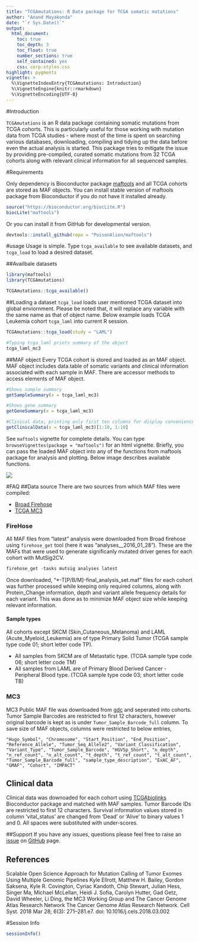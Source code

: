 ```yaml
---
title: "TCGAmutations: R Data package for TCGA somatic mutations"
author: "Anand Mayakonda"
date: "`r Sys.Date()`"
output: 
  html_document:
    toc: true
    toc_depth: 3
    toc_float: true
    number_sections: true
    self_contained: yes
    css: corp-styles.css
highlight: pygments
vignette: >
  %\VignetteIndexEntry{TCGAmutations: Introduction}
  %\VignetteEngine{knitr::rmarkdown}
  %\VignetteEncoding{UTF-8}
---
```


#Introduction

`TCGAmutations` is an R data package containing somatic mutations from TCGA cohorts. This is particularly useful for those working with mutation data from TCGA studies - where most of the time is spent on searching various databases, downloading, compiling and tidying up the data before even the actual analysis is started. This package tries to mitigate the issue by providing pre-compiled, curated somatic mutations from 32 TCGA cohorts along with relevant clinical information for all sequenced samples.

#Requirements

Only dependency is Bioconductor package [maftools](http://www.bioconductor.org/packages/release/bioc/html/maftools.html) and all TCGA cohorts are stored as MAF objects. You can install stable version of maftools package from Bioconductor if you do not have it installed already.

```r
source("https://bioconductor.org/biocLite.R")
biocLite("maftools")
```

Or you can install it from GitHub for developmental version.

```r
devtools::install_github(repo = "PoisonAlien/maftools")
```


#usage
Usage is simple. Type `tcga_available` to see available datasets, and `tcga_load` to load a desired dataset.

##Availbale datasets
```r
library(maftools)
library(TCGAmutations)

TCGAmutations::tcga_available()
```

##Loading a dataset
`tcga_load` loads user mentioned TCGA dataset into global enviornment. Please be noted that, it will replace any variable with the same name as that of object name. Below example loads TCGA Leukemia cohort `tcga_laml` into current R session.

```r
TCGAmutations::tcga_load(study = "LAML")

#Typing tcga_laml prints summary of the object
tcga_laml_mc3
```


##MAF object
Every TCGA cohort is stored and loaded as an MAF object. MAF object includes data.table of somatic variants and clinical information associated with each sample in MAF. There are accessor methods to access elements of MAF object.

```r
#Shows sample summary
getSampleSummary(x = tcga_laml_mc3)

#Shows gene summary
getGeneSummary(x = tcga_laml_mc3)

#Clinical data; printing only first ten columns for display convenience
getClinicalData(x = tcga_laml_mc3)[1:10, 1:10]
```

See `maftools` vignette for complete details. You can type `browseVignettes(package = "maftools")` for an html vignette. Briefly, you can pass the loaded MAF object into any of the functions from maftools package for analysis and plotting. Below image describes available functions.

![](overview.png)


#FAQ
##Data source
There are two sources from which MAF files were compiled:

  * [Broad Firehose](http://firebrowse.org/)
  * [TCGA MC3](https://gdc.cancer.gov/about-data/publications/mc3-2017)
  
### FireHose
All MAF files from "latest" analysis were downloaded from Broad firehose using `firehose_get` tool (here it was "analyses__2016_01_28"). These are the MAFs that were used to generate significanly mutated driver genes for each cohort with MutSig2CV.

```r
firehose_get -tasks mutsig analyses latest
```

Once downloaded, "*-T[P/B/M]-final_analysis_set.maf" files for each cohort was further processed while keeping only required columns, along with Protein_Change information, depth and variant allele frequency details for each variant. This was done as to minimize MAF object size while keeping relevant information.

#### Sample types
All cohorts except SKCM (Skin_Cutaneous_Melanoma) and LAML (Acute_Myeloid_Leukemia) are of type Primary Solid Tumor (TCGA sample type code 01; short letter code TP). 

  * All samples from SKCM are of Metastatic type. (TCGA sample type code 06; short letter code TM)
  * All samples from LAML are of Primary Blood Derived Cancer - Peripheral Blood type. (TCGA sample type code 03; short letter code TB)

### MC3
MC3 Public MAF file was downloaded from [gdc](https://gdc.cancer.gov/about-data/publications/mc3-2017) and seperated into cohorts.
Tumor Sample Barcodes are restricted to first 12 characters, however original barcode is kept as is under `Tumor_Sample_Barcode_full` column. To save size of MAF objects, columns were restricted to below entries,

```
"Hugo_Symbol", "Chromosome", "Start_Position", "End_Position", "Reference_Allele", "Tumor_Seq_Allele2", "Variant_Classification", "Variant_Type", "Tumor_Sample_Barcode", "HGVSp_Short", "n_depth", "n_ref_count", "n_alt_count", "t_depth", "t_ref_count", "t_alt_count", "Tumor_Sample_Barcode_full", "sample_type_description", "ExAC_AF", "GMAF", "Cohort", "IMPACT"
```
  
## Clinical data
Clinical data was downoaded for each cohort using [TCGAbiolinks](http://www.bioconductor.org/packages/devel/bioc/html/TCGAbiolinks.html) Bioconductor package and matched with MAF samples. Tumor Barcode IDs are restricted to first 12 characters. Survival information values stored in column 'vital_status' are changed from 'Dead' or 'Alive' to binary values 1 and 0. All spaces were substituted with under-scores.

##Support
If you have any issues, questions please feel free to raise an [issue](https://github.com/PoisonAlien/TCGAmutations/issues) on [GitHub](https://github.com/PoisonAlienTCGAmutations/) page.


## References
Scalable Open Science Approach for Mutation Calling of Tumor Exomes Using Multiple Genomic Pipelines
Kyle Ellrott, Matthew H. Bailey, Gordon Saksena, Kyle R. Covington, Cyriac Kandoth, Chip Stewart, Julian Hess, Singer Ma, Michael McLellan, Heidi J. Sofia, Carolyn Hutter, Gad Getz, David Wheeler, Li Ding, the MC3 Working Group and The Cancer Genome Atlas Research Network The Cancer Genome Atlas Research Network. Cell Syst. 2018 Mar 28; 6(3): 271–281.e7. doi: 10.1016/j.cels.2018.03.002


#Session Info
```r
sessionInfo()
```

